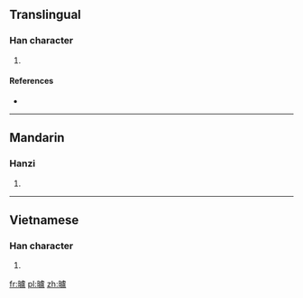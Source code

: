 ==Translingual==

===Han character===
{{Han char|rn=72|rad=日|as=16|sn=20|four=|canj=日卜心廿 (AYPT)|ids=⿰[[日]][[盧]]}}

# {{defn|Han|sort=日16}}

====References====
* {{Han ref|kx=0501.320|dkj=14252|dj=0872.050|hdz=21541.160|uh=66E5|ud=26341}}

----

==Mandarin==

===Hanzi===
{{cmn-hanzi|sim=𣆐|pin=[[lú]] ([[lu2]])|wg=lu<sup>2</sup>}}

# {{defn|lang=cmn|sort=日16}}

----

==Vietnamese==

===Han character===
{{vi-readings|rs=日16| hanviet = trưa}}

# {{defn|lang=vi|sort=日16}}

[[fr:曥]]
[[pl:曥]]
[[zh:曥]]